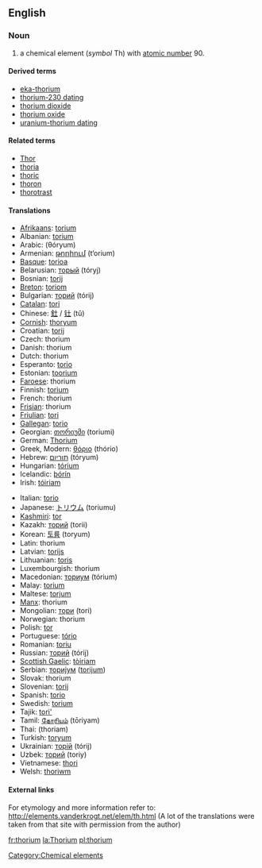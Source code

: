 {{See|Thorium}}
==English==
{{elements|Th|actinium|Ac|protactinium|Pa}}
===Noun===
{{en-noun-unc}}
{{wikipedia}}

# a chemical element (''symbol'' Th) with [[atomic number]] 90.

====Derived terms====
*[[eka-thorium]]
*[[thorium-230 dating]]
*[[thorium dioxide]]
*[[thorium oxide]]
*[[uranium-thorium dating]]

====Related terms====
*[[Thor]]<!--after whom thorium was named-->
*[[thoria]]
*[[thoric]]
*[[thoron]]
*[[thorotrast]]

==== Translations ====
{{top}}
*[[Afrikaans]]: [[torium]]
*Albanian: [[torium]]
*Arabic: {{ARchar|[[ثوريوم]]}} (θóryum) {{m}}
*Armenian: [[թորիում]] (t‘orium)
*[[Basque]]: [[torioa]]
*Belarusian: [[торый]] (tóryj) {{m}}
*Bosnian: [[torij]]
*[[Breton]]: [[toriom]]
*Bulgarian: [[торий]] (tórij) {{m}}
*[[Catalan]]: [[tori]]
*Chinese: [[釷]] / [[钍]] (tǔ)
*[[Cornish]]: [[thoryum]]
*Croatian: [[torij]]
*Czech: thorium
*Danish: thorium
*Dutch: thorium {{n}}
*Esperanto: [[torio]]
*Estonian: [[toorium]]
*[[Faroese]]: thorium
*Finnish: [[torium]]
*French: thorium {{m}}
*[[Frisian]]: thorium
*[[Friulian]]: [[tori]]
*[[Gallegan]]: [[torio]]
*Georgian: [[თორიუმი]] (toriumi)
*German: [[Thorium]] {{n}}
*Greek, Modern: [[θόριο]] (thório) {{n}}
*Hebrew: [[תוריום]] (tóryum)
*Hungarian: [[tórium]]
*Icelandic: [[þórín]]
*Irish: [[tóiriam]]
{{mid}}
*Italian: [[torio]] {{m}}
*Japanese: [[トリウム]] (toriumu)
*[[Kashmiri]]: [[tor]]
*Kazakh: [[торий]] (torii)
*Korean: [[토륨]] (toryum)
*Latin: thorium
*Latvian: [[torijs]]
*Lithuanian: [[toris]]
*Luxembourgish: thorium
*Macedonian: [[ториум]] (tórium) {{m}}
*Malay: [[torium]]
*Maltese: [[torjum]]
*[[Manx]]: thorium
*Mongolian: [[тори]] (tori)
*Norwegian: thorium
*Polish: [[tor#Polish|tor]] {{m}}
*Portuguese: [[tório]] {{m}}
*Romanian: [[toriu]] {{n}}
*Russian: [[торий]] (tórij) {{m}}
*[[Scottish Gaelic]]: [[tòiriam]]
*Serbian: [[ториjум]] ([[torijum]]) {{m}}
*Slovak: thorium
*Slovenian: [[torij]]
*Spanish: [[torio]] {{m}}
*Swedish: [[torium]]
*Tajik: [[tori']]
*Tamil: [[தோரியம்]] (tōriyam)
*Thai: {{THchar|[[ทอเรียม]]}} (thoriam)
*Turkish: [[toryum]]
*Ukrainian: [[торiй]] (tórij) {{m}}
*Uzbek: [[торий]] (toriy)
*Vietnamese: [[thori]]
*Welsh: [[thoriwm]]
{{bottom}}

====External links====
For etymology and more information refer to:
http://elements.vanderkrogt.net/elem/th.html
(A lot of the translations were taken from that site with permission from the author)

[[Category:Chemical elements]]

[[fr:thorium]]
[[la:Thorium]]
[[pl:thorium]]
